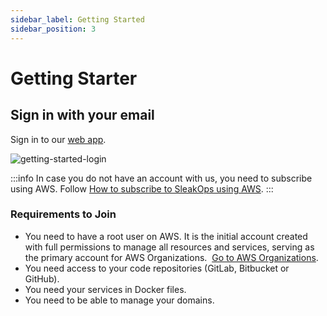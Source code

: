 ```yaml
---
sidebar_label: Getting Started
sidebar_position: 3
---
```



# Getting Starter

## Sign in with your email

Sign in to our [web app](https://console.sleakops.com/login/).

<Zoom overlayBgColorEnd="rgba(255, 255, 255, 0.8)">
  <img
    src="/img/gslogin.png"
    alt="getting-started-login"
  />
</Zoom>


:::info
In case you do not have an account with us, you need to subscribe using AWS. Follow [How to subscribe to SleakOps using AWS](https://aws.amazon.com/marketplace/pp/prodview-c6e4g3knpgtgs).
:::

### Requirements to Join

- You need to have a root user on AWS. It is the initial account created with full permissions to manage all resources and services, serving as the primary account for AWS Organizations.  [Go to AWS Organizations](https://console.aws.amazon.com/organizations/v2/home/accounts).
- You need access to your code repositories (GitLab, Bitbucket or GitHub).
- You need your services in Docker files.
- You need to be able to manage your domains.